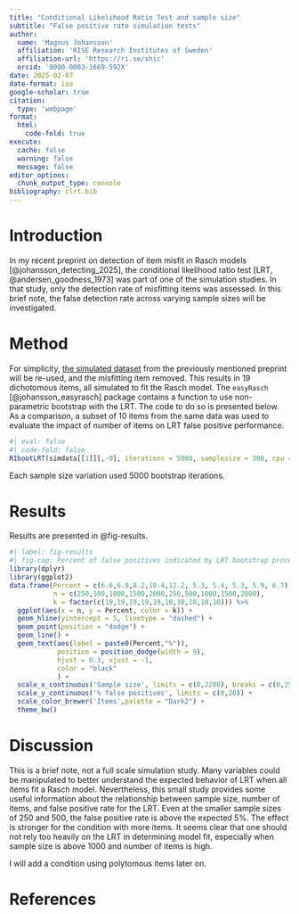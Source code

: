 ---
title: "Conditional Likelihood Ratio Test and sample size"
subtitle: "False positive rate simulation tests"
author:
  name: 'Magnus Johansson'
  affiliation: 'RISE Research Institutes of Sweden'
  affiliation-url: 'https://ri.se/shic'
  orcid: '0000-0003-1669-592X'
date: 2025-02-07
date-format: iso
google-scholar: true
citation:
  type: 'webpage'
format: 
  html:
    code-fold: true
execute: 
  cache: false
  warning: false
  message: false
editor_options: 
  chunk_output_type: console
bibliography: clrt.bib
---

# Introduction

In my recent preprint on detection of item misfit in Rasch models [@johansson_detecting_2025], the conditional likelihood ratio test [LRT, @andersen_goodness_1973] was part of one of the simulation studies. In that study, only the detection rate of misfitting items was assessed. In this brief note, the false detection rate across varying sample sizes will be investigated.

# Method

For simplicity, [the simulated dataset](https://github.com/pgmj/rasch_itemfit/blob/main/data/simdata10000.rds) from the previously mentioned preprint will be re-used, and the misfitting item removed. This results in 19 dichotomous items, all simulated to fit the Rasch model. The `easyRasch` [@johansson_easyrasch] package contains a function to use non-parametric bootstrap with the LRT. The code to do so is presented below. As a comparison, a subset of 10 items from the same data was used to evaluate the impact of number of items on LRT false positive performance.

```{r}
#| eval: false
#| code-fold: false
RIbootLRT(simdata[[1]][,-9], iterations = 5000, samplesize = 300, cpu = 8)
```

Each sample size variation used 5000 bootstrap iterations. 

# Results

Results are presented in @fig-results.

```{r}
#| label: fig-results
#| fig-cap: Percent of false positives indicated by LRT bootstrap procedure across sample sizes
library(dplyr)
library(ggplot2)
data.frame(Percent = c(6.6,6.8,8.2,10.4,12.2, 5.3, 5.4, 5.3, 5.9, 6.7), 
           n = c(250,500,1000,1500,2000,250,500,1000,1500,2000),
           k = factor(c(19,19,19,19,19,10,10,10,10,10))) %>% 
  ggplot(aes(x = n, y = Percent, color = k)) + 
  geom_hline(yintercept = 5, linetype = "dashed") +
  geom_point(position = "dodge") +
  geom_line() +
  geom_text(aes(label = paste0(Percent,"%")),
            position = position_dodge(width = 9),
            hjust = 0.3, vjust = -1,
            color = "black"
            ) +
  scale_x_continuous('Sample size', limits = c(0,2200), breaks = c(0,250,500,1000,1500,2000)) +
  scale_y_continuous('% false positives', limits = c(0,20)) +
  scale_color_brewer('Items',palette = "Dark2") +
  theme_bw()
```


# Discussion

This is a brief note, not a full scale simulation study. Many variables could be manipulated to better understand the expected behavior of LRT when all items fit a Rasch model. Nevertheless, this small study provides some useful information about the relationship between sample size, number of items, and false positive rate for the LRT. Even at the smaller sample sizes of 250 and 500, the false positive rate is above the expected 5%. The effect is stronger for the condition with more items. It seems clear that one should not rely too heavily on the LRT in determining model fit, especially when sample size is above 1000 and number of items is high.

I will add a condition using polytomous items later on.

# References

